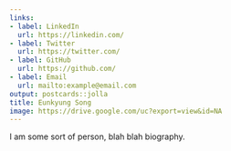 ```yaml
---
links:
- label: LinkedIn
  url: https://linkedin.com/
- label: Twitter
  url: https://twitter.com/
- label: GitHub
  url: https://github.com/
- label: Email
  url: mailto:example@email.com
output: postcards::jolla
title: Eunkyung Song
image: https://drive.google.com/uc?export=view&id=NA
---
```

 
I am some sort of person, blah blah biography.

